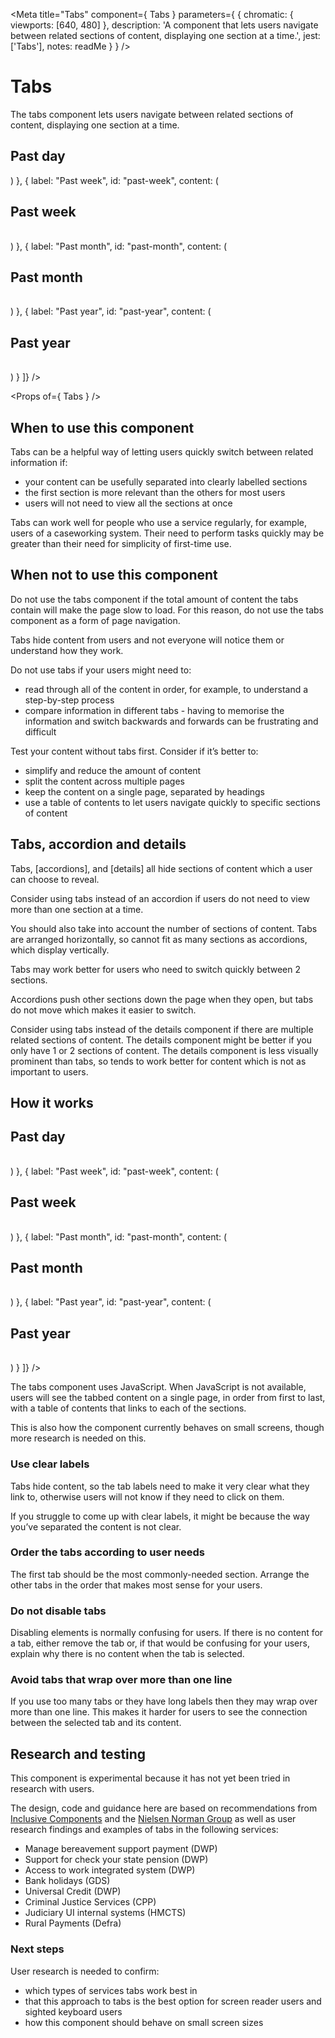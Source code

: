 
<Meta
  title="Tabs"
  component={ Tabs }
  parameters={ {
    chromatic: { viewports: [640, 480] },
    description: 'A component that lets users navigate between related sections of content, displaying one section at a time.',
    jest: ['Tabs'],
    notes: readMe
  } }
/>

# Tabs

The tabs component lets users navigate between related sections of content, displaying one section at a time.

<Preview withToolbar>
  <Story name="Tabs">
    <Tabs
      items={[
        {
          label: "Past day",
          id: "past-day",
          content: (<Fragment>
            <h2>Past day</h2>
            <Table
              keys={['manager', 'opened', 'closed']}
              headings={{
                manager: 'Case manager',
                opened: 'Cases opened',
                closed: 'Cases closed'
              }}
              data={[
                {
                  manager: 'David Francis',
                  opened: '3',
                  closed: '0'
                },
                {
                  manager: 'Paul Farmer',
                  opened: '1',
                  closed: '0'
                },
                {
                  manager: 'Rita Patel',
                  opened: '2',
                  closed: '0'
                },
              ]}
            />
          </Fragment>)
        },
        {
          label: "Past week",
          id: "past-week",
          content: (<Fragment>
            <h2>Past week</h2>
            <Table
              keys={['manager', 'opened', 'closed']}
              headings={{
                manager: 'Case manager',
                opened: 'Cases opened',
                closed: 'Cases closed'
              }}
              data={[
                {
                  manager: 'David Francis',
                  opened: '24',
                  closed: '18'
                },
                {
                  manager: 'Paul Farmer',
                  opened: '16',
                  closed: '20'
                },
                {
                  manager: 'Rita Patel',
                  opened: '24',
                  closed: '27'
                },
              ]}
            />
          </Fragment>)
        },
        {
          label: "Past month",
          id: "past-month",
          content: (<Fragment>
            <h2>Past month</h2>
            <Table
              keys={['manager', 'opened', 'closed']}
              headings={{
                manager: 'Case manager',
                opened: 'Cases opened',
                closed: 'Cases closed'
              }}
              data={[
                {
                  manager: 'David Francis',
                  opened: '98',
                  closed: '95'
                },
                {
                  manager: 'Paul Farmer',
                  opened: '122',
                  closed: '131'
                },
                {
                  manager: 'Rita Patel',
                  opened: '126',
                  closed: '142'
                },
              ]}
            />
          </Fragment>)
        },
        {
          label: "Past year",
          id: "past-year",
          content: (<Fragment>
            <h2>Past year</h2>
            <Table
              keys={['manager', 'opened', 'closed']}
              headings={{
                manager: 'Case manager',
                opened: 'Cases opened',
                closed: 'Cases closed'
              }}
              data={[
                {
                  manager: 'David Francis',
                  opened: '1380',
                  closed: '1472'
                },
                {
                  manager: 'Paul Farmer',
                  opened: '1129',
                  closed: '1083'
                },
                {
                  manager: 'Rita Patel',
                  opened: '1539',
                  closed: '1265'
                },
              ]}
            />
          </Fragment>)
        }
      ]}
    />
  </Story>
</Preview>

<Props of={ Tabs } />


## When to use this component

Tabs can be a helpful way of letting users quickly switch between related information if:

- your content can be usefully separated into clearly labelled sections
- the first section is more relevant than the others for most users
- users will not need to view all the sections at once

Tabs can work well for people who use a service regularly, for example, users of a caseworking system. Their need to perform tasks quickly may be greater than their need for simplicity of first-time use.


## When not to use this component

Do not use the tabs component if the total amount of content the tabs contain will make the page slow to load. For this reason, do not use the tabs component as a form of page navigation.

Tabs hide content from users and not everyone will notice them or understand how they work.

Do not use tabs if your users might need to:

- read through all of the content in order, for example, to understand a step-by-step process
- compare information in different tabs - having to memorise the information and switch backwards and forwards can be frustrating and difficult

Test your content without tabs first. Consider if it’s better to:

- simplify and reduce the amount of content
- split the content across multiple pages
- keep the content on a single page, separated by headings
- use a table of contents to let users navigate quickly to specific sections of content


## Tabs, accordion and details

Tabs, [accordions], and [details] all hide sections of content which a user can choose to reveal.

Consider using tabs instead of an accordion if users do not need to view more than one section at a time.

You should also take into account the number of sections of content. Tabs are arranged horizontally, so cannot fit as many sections as accordions, which display vertically.

Tabs may work better for users who need to switch quickly between 2 sections.

Accordions push other sections down the page when they open, but tabs do not move which makes it easier to switch.

Consider using tabs instead of the details component if there are multiple related sections of content. The details component might be better if you only have 1 or 2 sections of content. The details component is less visually prominent than tabs, so tends to work better for content which is not as important to users.


## How it works

<Preview>
  <Story name="Standard">
    <Tabs
      items={[
        {
          label: "Past day",
          id: "past-day",
          content: (<Fragment>
            <h2>Past day</h2>
            <Table
              keys={['manager', 'opened', 'closed']}
              headings={{
                manager: 'Case manager',
                opened: 'Cases opened',
                closed: 'Cases closed'
              }}
              data={[
                {
                  manager: 'David Francis',
                  opened: '3',
                  closed: '0'
                },
                {
                  manager: 'Paul Farmer',
                  opened: '1',
                  closed: '0'
                },
                {
                  manager: 'Rita Patel',
                  opened: '2',
                  closed: '0'
                },
              ]}
            />
          </Fragment>)
        },
        {
          label: "Past week",
          id: "past-week",
          content: (<Fragment>
            <h2>Past week</h2>
            <Table
              keys={['manager', 'opened', 'closed']}
              headings={{
                manager: 'Case manager',
                opened: 'Cases opened',
                closed: 'Cases closed'
              }}
              data={[
                {
                  manager: 'David Francis',
                  opened: '24',
                  closed: '18'
                },
                {
                  manager: 'Paul Farmer',
                  opened: '16',
                  closed: '20'
                },
                {
                  manager: 'Rita Patel',
                  opened: '24',
                  closed: '27'
                },
              ]}
            />
          </Fragment>)
        },
        {
          label: "Past month",
          id: "past-month",
          content: (<Fragment>
            <h2>Past month</h2>
            <Table
              keys={['manager', 'opened', 'closed']}
              headings={{
                manager: 'Case manager',
                opened: 'Cases opened',
                closed: 'Cases closed'
              }}
              data={[
                {
                  manager: 'David Francis',
                  opened: '98',
                  closed: '95'
                },
                {
                  manager: 'Paul Farmer',
                  opened: '122',
                  closed: '131'
                },
                {
                  manager: 'Rita Patel',
                  opened: '126',
                  closed: '142'
                },
              ]}
            />
          </Fragment>)
        },
        {
          label: "Past year",
          id: "past-year",
          content: (<Fragment>
            <h2>Past year</h2>
            <Table
              keys={['manager', 'opened', 'closed']}
              headings={{
                manager: 'Case manager',
                opened: 'Cases opened',
                closed: 'Cases closed'
              }}
              data={[
                {
                  manager: 'David Francis',
                  opened: '1380',
                  closed: '1472'
                },
                {
                  manager: 'Paul Farmer',
                  opened: '1129',
                  closed: '1083'
                },
                {
                  manager: 'Rita Patel',
                  opened: '1539',
                  closed: '1265'
                },
              ]}
            />
          </Fragment>)
        }
      ]}
    />
  </Story>
</Preview>

The tabs component uses JavaScript. When JavaScript is not available, users will see the tabbed content on a single page, in order from first to last, with a table of contents that links to each of the sections.

This is also how the component currently behaves on small screens, though more research is needed on this.


### Use clear labels

Tabs hide content, so the tab labels need to make it very clear what they link to, otherwise users will not know if they need to click on them.

If you struggle to come up with clear labels, it might be because the way you’ve separated the content is not clear.


### Order the tabs according to user needs

The first tab should be the most commonly-needed section. Arrange the other tabs in the order that makes most sense for your users.


### Do not disable tabs

Disabling elements is normally confusing for users. If there is no content for a tab, either remove the tab or, if that would be confusing for your users, explain why there is no content when the tab is selected.


### Avoid tabs that wrap over more than one line

If you use too many tabs or they have long labels then they may wrap over more than one line. This makes it harder for users to see the connection between the selected tab and its content.


## Research and testing

This component is experimental because it has not yet been tried in research with users.

The design, code and guidance here are based on recommendations from [Inclusive Components] and the [Nielsen Norman Group] as well as user research findings and examples of tabs in the following services:

- Manage bereavement support payment (DWP)
- Support for check your state pension (DWP)
- Access to work integrated system (DWP)
- Bank holidays (GDS)
- Universal Credit (DWP)
- Criminal Justice Services (CPP)
- Judiciary UI internal systems (HMCTS)
- Rural Payments (Defra)


### Next steps

User research is needed to confirm:

- which types of services tabs work best in
- that this approach to tabs is the best option for screen reader users and sighted keyboard users
- how this component should behave on small screen sizes

[Inclusive Components]: https://inclusive-components.design/tabbed-interfaces/
[Nielsen Norman Group]: https://www.nngroup.com/articles/tabs-used-right/
